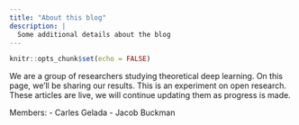 ```yaml
---
title: "About this blog"
description: |
  Some additional details about the blog
---
```


```r
knitr::opts_chunk$set(echo = FALSE)
```


We are a group of researchers studying theoretical deep learning. On this page, we'll be sharing our results. This is an experiment on open research. These articles are live, we will continue updating them as progress is made.

Members:
- Carles Gelada
- Jacob Buckman